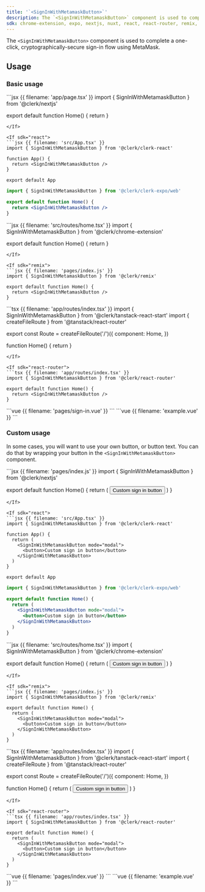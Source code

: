 ```yaml
---
title: '`<SignInWithMetamaskButton>`'
description: The `<SignInWithMetamaskButton>` component is used to complete a one-click, cryptographically-secure sign-in flow using MetaMask.
sdk: chrome-extension, expo, nextjs, nuxt, react, react-router, remix, tanstack-react-start, vue
---
```


The `<SignInWithMetamaskButton>` component is used to complete a one-click, cryptographically-secure sign-in flow using MetaMask.

## Usage

### Basic usage

<If sdk="nextjs">
  ```jsx {{ filename: 'app/page.tsx' }}
  import { SignInWithMetamaskButton } from '@clerk/nextjs'

  export default function Home() {
    return <SignInWithMetamaskButton />
  }
  ```
</If>

<If sdk="react">
  ```jsx {{ filename: 'src/App.tsx' }}
  import { SignInWithMetamaskButton } from '@clerk/clerk-react'

  function App() {
    return <SignInWithMetamaskButton />
  }

  export default App
  ```
</If>

<If sdk="expo">
  <Include src="_partials/expo/web-only-callout" />

  ```jsx {{ filename: '/app/page.web.tsx' }}
  import { SignInWithMetamaskButton } from '@clerk/clerk-expo/web'

  export default function Home() {
    return <SignInWithMetamaskButton />
  }
  ```
</If>

<If sdk="chrome-extension">
  ```jsx {{ filename: 'src/routes/home.tsx' }}
  import { SignInWithMetamaskButton } from '@clerk/chrome-extension'

  export default function Home() {
    return <SignInWithMetamaskButton />
  }
  ```
</If>

<If sdk="remix">
  ```jsx {{ filename: 'pages/index.js' }}
  import { SignInWithMetamaskButton } from '@clerk/remix'

  export default function Home() {
    return <SignInWithMetamaskButton />
  }
  ```
</If>

<If sdk="tanstack-react-start">
  ```tsx {{ filename: 'app/routes/index.tsx' }}
  import { SignInWithMetamaskButton } from '@clerk/tanstack-react-start'
  import { createFileRoute } from '@tanstack/react-router'

  export const Route = createFileRoute('/')({
    component: Home,
  })

  function Home() {
    return <SignInWithMetamaskButton />
  }
  ```
</If>

<If sdk="react-router">
  ```tsx {{ filename: 'app/routes/index.tsx' }}
  import { SignInWithMetamaskButton } from '@clerk/react-router'

  export default function Home() {
    return <SignInWithMetamaskButton />
  }
  ```
</If>

<If sdk="nuxt">
  ```vue {{ filename: 'pages/sign-in.vue' }}
  <script setup>
  // Components are automatically imported
  </script>

  <template>
    <SignInWithMetamaskButton />
  </template>
  ```
</If>

<If sdk="vue">
  ```vue {{ filename: 'example.vue' }}
  <script setup>
  import { SignInWithMetamaskButton } from '@clerk/vue'
  </script>

  <template>
    <SignInWithMetamaskButton />
  </template>
  ```
</If>

### Custom usage

In some cases, you will want to use your own button, or button text. You can do that by wrapping your button in the `<SignInWithMetamaskButton>` component.

<If sdk="nextjs">
  ```jsx {{ filename: 'pages/index.js' }}
  import { SignInWithMetamaskButton } from '@clerk/nextjs'

  export default function Home() {
    return (
      <SignInWithMetamaskButton mode="modal">
        <button>Custom sign in button</button>
      </SignInWithMetamaskButton>
    )
  }
  ```
</If>

<If sdk="react">
  ```jsx {{ filename: 'src/App.tsx' }}
  import { SignInWithMetamaskButton } from '@clerk/clerk-react'

  function App() {
    return (
      <SignInWithMetamaskButton mode="modal">
        <button>Custom sign in button</button>
      </SignInWithMetamaskButton>
    )
  }

  export default App
  ```
</If>

<If sdk="expo">
  <Include src="_partials/expo/web-only-callout" />

  ```jsx {{ filename: '/app/page.web.tsx' }}
  import { SignInWithMetamaskButton } from '@clerk/clerk-expo/web'

  export default function Home() {
    return (
      <SignInWithMetamaskButton mode="modal">
        <button>Custom sign in button</button>
      </SignInWithMetamaskButton>
    )
  }
  ```
</If>

<If sdk="chrome-extension">
  ```jsx {{ filename: 'src/routes/home.tsx' }}
  import { SignInWithMetamaskButton } from '@clerk/chrome-extension'

  export default function Home() {
    return (
      <SignInWithMetamaskButton mode="modal">
        <button>Custom sign in button</button>
      </SignInWithMetamaskButton>
    )
  }
  ```
</If>

<If sdk="remix">
  ```jsx {{ filename: 'pages/index.js' }}
  import { SignInWithMetamaskButton } from '@clerk/remix'

  export default function Home() {
    return (
      <SignInWithMetamaskButton mode="modal">
        <button>Custom sign in button</button>
      </SignInWithMetamaskButton>
    )
  }
  ```
</If>

<If sdk="tanstack-react-start">
  ```tsx {{ filename: 'app/routes/index.tsx' }}
  import { SignInWithMetamaskButton } from '@clerk/tanstack-react-start'
  import { createFileRoute } from '@tanstack/react-router'

  export const Route = createFileRoute('/')({
    component: Home,
  })

  function Home() {
    return (
      <SignInWithMetamaskButton mode="modal">
        <button>Custom sign in button</button>
      </SignInWithMetamaskButton>
    )
  }
  ```
</If>

<If sdk="react-router">
  ```tsx {{ filename: 'app/routes/index.tsx' }}
  import { SignInWithMetamaskButton } from '@clerk/react-router'

  export default function Home() {
    return (
      <SignInWithMetamaskButton mode="modal">
        <button>Custom sign in button</button>
      </SignInWithMetamaskButton>
    )
  }
  ```
</If>

<If sdk="nuxt">
  ```vue {{ filename: 'pages/index.vue' }}
  <script setup>
  // Components are automatically imported
  </script>

  <template>
    <SignInWithMetamaskButton mode="modal">
      <button>Custom sign in button</button>
    </SignInWithMetamaskButton>
  </template>
  ```
</If>

<If sdk="vue">
  ```vue {{ filename: 'example.vue' }}
  <script setup>
  import { SignInWithMetamaskButton } from '@clerk/vue'
  </script>

  <template>
    <SignInWithMetamaskButton mode="modal">
      <button>Custom sign in button</button>
    </SignInWithMetamaskButton>
  </template>
  ```
</If>
